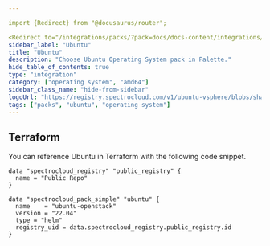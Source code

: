 ```yaml
---

import {Redirect} from "@docusaurus/router";

<Redirect to="/integrations/packs/?pack=docs/docs-content/integrations/ubuntu-openstack" />
sidebar_label: "Ubuntu"
title: "Ubuntu"
description: "Choose Ubuntu Operating System pack in Palette."
hide_table_of_contents: true
type: "integration"
category: ["operating system", "amd64"]
sidebar_class_name: "hide-from-sidebar"
logoUrl: "https://registry.spectrocloud.com/v1/ubuntu-vsphere/blobs/sha256:09a727f9005b79c69d8e60e12ce130880c63131315b49e7fb4cc44e53d34dc7a?type=image.webp"
tags: ["packs", "ubuntu", "operating system"]
---
```



<Redirect to="/integrations/packs/?pack=docs/docs-content/integrations/ubuntu-openstack" />

<PartialsComponent category="packs" name="ubuntu" />

## Terraform

You can reference Ubuntu in Terraform with the following code snippet.

```hcl
data "spectrocloud_registry" "public_registry" {
  name = "Public Repo"
}

data "spectrocloud_pack_simple" "ubuntu" {
  name    = "ubuntu-openstack"
  version = "22.04"
  type = "helm"
  registry_uid = data.spectrocloud_registry.public_registry.id
}
```
